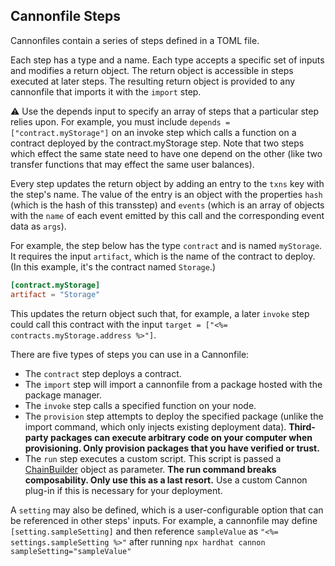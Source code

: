 ## Cannonfile Steps

Cannonfiles contain a series of steps defined in a TOML file.

Each step has a type and a name. Each type accepts a specific set of inputs and modifies a return object. The return object is accessible in steps executed at later steps. The resulting return object is provided to any cannonfile that imports it with the `import` step.

⚠️ Use the depends input to specify an array of steps that a particular step relies upon. For example, you must include `depends = ["contract.myStorage"]` on an invoke step which calls a function on a contract deployed by the contract.myStorage step. Note that two steps which effect the same state need to have one depend on the other (like two transfer functions that may effect the same user balances).

Every step updates the return object by adding an entry to the `txns` key with the step's name. The value of the entry is an object with the properties `hash` (which is the hash of this transstep) and `events` (which is an array of objects with the `name` of each event emitted by this call and the corresponding event data as `args`).

For example, the step below has the type `contract` and is named `myStorage`. It requires the input `artifact`, which is the name of the contract to deploy. (In this example, it's the contract named `Storage`.)

```toml
[contract.myStorage]
artifact = "Storage"
```

This updates the return object such that, for example, a later `invoke` step could call this contract with the input `target = ["<%= contracts.myStorage.address %>"]`.

There are five types of steps you can use in a Cannonfile:

- The `contract` step deploys a contract.
- The `import` step will import a cannonfile from a package hosted with the package manager.
- The `invoke` step calls a specified function on your node.
- The `provision` step attempts to deploy the specified package (unlike the import command, which only injects existing deployment data). **Third-party packages can execute arbitrary code on your computer when provisioning. Only provision packages that you have verified or trust.**
- The `run` step executes a custom script. This script is passed a [ChainBuilder](https://github.com/usecannon/cannon/blob/main/packages/builder/src/builder.ts#L72) object as parameter. **The run command breaks composability. Only use this as a last resort.** Use a custom Cannon plug-in if this is necessary for your deployment.

A `setting` may also be defined, which is a user-configurable option that can be referenced in other steps' inputs. For example, a cannonfile may define `[setting.sampleSetting]` and then reference `sampleValue` as `"<%= settings.sampleSetting %>"` after running `npx hardhat cannon sampleSetting="sampleValue"`
